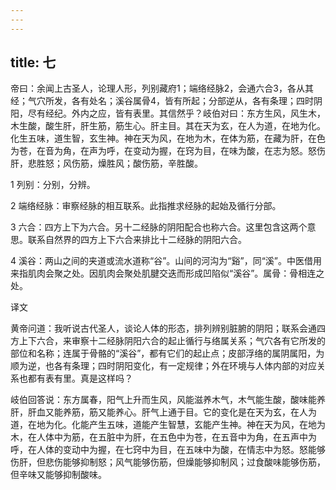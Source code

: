 ```yaml
---
---
---
```

title: 七
---




帝曰：余闻上古圣人，论理人形，列别藏府1；端络经脉2，会通六合3，各从其经；气穴所发，各有处名；溪谷属骨4，皆有所起；分部逆从，各有条理；四时阴阳，尽有经纪。外内之应，皆有表里。其信然乎？岐伯对曰：东方生风，风生木，木生酸，酸生肝，肝生筋，筋生心。肝主目。其在天为玄，在人为道，在地为化。化生五味，道生智，玄生神。神在天为风，在地为木，在体为筋，在藏为肝，在色为苍，在音为角，在声为呼，在变动为握，在窍为目，在味为酸，在志为怒。怒伤肝，悲胜怒；风伤筋，燥胜风；酸伤筋，辛胜酸。

1 列别：分别，分辨。

2 端络经脉：审察经脉的相互联系。此指推求经脉的起始及循行分部。

3 六合：四方上下为六合。另十二经脉的阴阳配合也称六合。这里包含这两个意思。联系自然界的四方上下六合来排比十二经脉的阴阳六合。

4 溪谷：两山之间的夹道或流水道称“谷”。山间的河沟为“谿”，同“溪”。中医借用来指肌肉会聚之处。因肌肉会聚处肌腱交迭而形成凹陷似“溪谷”。属骨：骨相连之处。

译文

黄帝问道：我听说古代圣人，谈论人体的形态，排列辨别脏腑的阴阳；联系会通四方上下六合，来审察十二经脉阴阳六合的起止循行与络属关系；气穴各有它所发的部位和名称；连属于骨骼的“溪谷”，都有它们的起止点；皮部浮络的属阴属阳，为顺为逆，也各有条理；四时阴阳变化，有一定规律；外在环境与人体内部的对应关系也都有表有里。真是这样吗？

岐伯回答说：东方属春，阳气上升而生风，风能滋养木气，木气能生酸，酸味能养肝，肝血又能养筋，筋又能养心。肝气上通于目。它的变化是在天为玄，在人为道，在地为化。化能产生五味，道能产生智慧，玄能产生神。神在天为风，在地为木，在人体中为筋，在五脏中为肝，在五色中为苍，在五音中为角，在五声中为呼，在人体的变动中为握，在七窍中为目，在五味中为酸，在情志中为怒。怒能够伤肝，但悲伤能够抑制怒；风气能够伤筋，但燥能够抑制风；过食酸味能够伤筋，但辛味又能够抑制酸味。